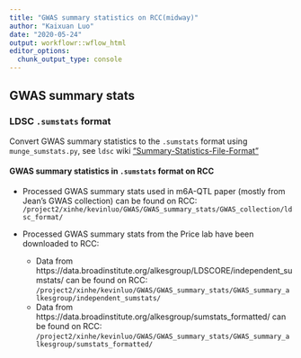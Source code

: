 ```yaml
---
title: "GWAS summary statistics on RCC(midway)"
author: "Kaixuan Luo"
date: "2020-05-24"
output: workflowr::wflow_html
editor_options:
  chunk_output_type: console
---
```


## GWAS summary stats

### LDSC `.sumstats` format
Convert GWAS summary statistics to the `.sumstats` format using `munge_sumstats.py`,  see `ldsc` wiki ["Summary-Statistics-File-Format"](https://github.com/bulik/ldsc/wiki/Partitioned-Heritability)

#### GWAS summary statistics in `.sumstats` format on RCC

* Processed GWAS summary stats used in m6A-QTL paper (mostly from Jean's GWAS collection) can be found on RCC: 
`/project2/xinhe/kevinluo/GWAS/GWAS_summary_stats/GWAS_collection/ldsc_format/`

* Processed GWAS summary stats from the Price lab have been downloaded to RCC: 
    - Data from https://data.broadinstitute.org/alkesgroup/LDSCORE/independent_sumstats/ can be found on RCC: `/project2/xinhe/kevinluo/GWAS/GWAS_summary_stats/GWAS_summary_alkesgroup/independent_sumstats/`
    - Data from https://data.broadinstitute.org/alkesgroup/sumstats_formatted/ can be found on RCC:
`/project2/xinhe/kevinluo/GWAS/GWAS_summary_stats/GWAS_summary_alkesgroup/sumstats_formatted/`
